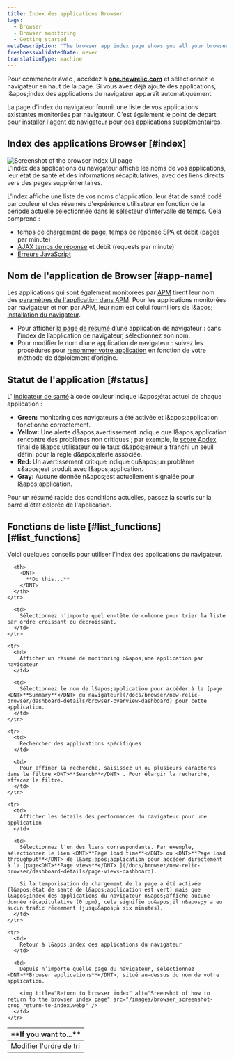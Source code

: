 ```yaml
---
title: Index des applications Browser
tags:
  - Browser
  - Browser monitoring
  - Getting started
metaDescription: 'The browser app index page shows you all your browser-monitored apps, along with their health status'
freshnessValidatedDate: never
translationType: machine
---
```


Pour commencer avec [<InlinePopover type="browser" />](/docs/browser/new-relic-browser/getting-started/introduction-new-relic-browser), accédez à <DNT>**[one.newrelic.com](https://one.newrelic.com/all-capabilities)**</DNT> et sélectionnez le navigateur en haut de la page. Si vous avez déjà ajouté des applications, l&amp;apos;index des applications du navigateur apparaît automatiquement.

La page d&apos;index du navigateur fournit une liste de vos applications existantes monitorées par navigateur. C&apos;est également le point de départ pour [installer l&apos;agent de navigateur](/docs/browser/new-relic-browser/installation/install-new-relic-browser-agent) pour des applications supplémentaires.

## Index des applications Browser [#index]

<img title="Browser index UI page" alt="Screenshot of the browser index UI page" src="/images/browser_screenshot-full_index-summary.webp" />

<figcaption>
  L&apos;index des applications du navigateur affiche les noms de vos applications, leur état de santé et des informations récapitulatives, avec des liens directs vers des pages supplémentaires.
</figcaption>

L&apos;index affiche une liste de vos noms d&apos;application, leur état de santé codé par couleur et des résumés d&apos;expérience utilisateur en fonction de la période actuelle sélectionnée dans le sélecteur d&apos;intervalle de temps. Cela comprend :

* [temps de chargement de page](/docs/browser/new-relic-browser/dashboard-details/page-views-dashboard), [temps de réponse SPA](/docs/browser/single-page-app-monitoring/use-spa-data/view-spa-data-new-relic-browser) et débit (pages par minute)
* [AJAX temps de réponse](/docs/browser/new-relic-browser/dashboard-details/ajax-dashboard) et débit (requests par minute)
* [Erreurs JavaScript](/docs/errors-inbox/browser-tab)

## Nom de l&apos;application de Browser [#app-name]

Les applications qui sont également monitorées par [APM](/docs/apm/new-relic-apm/getting-started/welcome-new-relic-apm) tirent leur nom des [paramètres de l&apos;application dans APM](/docs/apm/new-relic-apm/installation-configuration/naming-your-application). Pour les applications monitorées par navigateur et non par APM, leur nom est celui fourni lors de l&amp;apos; [installation du navigateur](/docs/browser/new-relic-browser/installation/install-new-relic-browser-agent).

* Pour afficher [la page de résumé](/docs/browser/new-relic-browser/dashboard-details/browser-overview-dashboard) d’une application de navigateur : dans l’index de l’application de navigateur, sélectionnez son nom.
* Pour modifier le nom d’une application de navigateur : suivez les procédures pour [renommer votre application](/docs/browser/new-relic-browser/installation-configuration/rename-browser-apps) en fonction de votre méthode de déploiement d’origine.

## Statut de l&apos;application [#status]

L&apos; [indicateur de santé](/docs/accounts-partnerships/education/getting-started-new-relic/glossary#health-status) à code couleur indique l&amp;apos;état actuel de chaque application :

* <DNT>**Green:**</DNT> monitoring des navigateurs a été activée et l&amp;apos;application fonctionne correctement.
* <DNT>**Yellow:**</DNT> Une alerte d&amp;apos;avertissement indique que l&amp;apos;application rencontre des problèmes non critiques ; par exemple, le [score Apdex](/docs/apm/new-relic-apm/apdex/apdex-measuring-user-satisfaction) final de l&amp;apos;utilisateur ou le taux d&amp;apos;erreur a franchi un seuil défini pour la règle d&amp;apos;alerte associée.
* <DNT>**Red:**</DNT> Un avertissement critique indique qu&amp;apos;un problème s&amp;apos;est produit avec l&amp;apos;application.
* <DNT>**Gray:**</DNT> Aucune donnée n&amp;apos;est actuellement signalée pour l&amp;apos;application.

Pour un résumé rapide des conditions actuelles, passez la souris sur la barre d&apos;état colorée de l&apos;application.

## Fonctions de liste [#list\_functions][#list_functions]

Voici quelques conseils pour utiliser l&apos;index des applications du navigateur.

<table>
  <thead>
    <tr>
      <th width={200}>
        <DNT>
          **If you want to...**
        </DNT>
      </th>

      <th>
        <DNT>
          **Do this...**
        </DNT>
      </th>
    </tr>
  </thead>

  <tbody>
    <tr>
      <td>
        Modifier l&apos;ordre de tri
      </td>

      <td>
        Sélectionnez n’importe quel en-tête de colonne pour trier la liste par ordre croissant ou décroissant.
      </td>
    </tr>

    <tr>
      <td>
        Afficher un résumé de monitoring d&apos;une application par navigateur
      </td>

      <td>
        Sélectionnez le nom de l&apos;application pour accéder à la [page <DNT>**Summary**</DNT> du navigateur](/docs/browser/new-relic-browser/dashboard-details/browser-overview-dashboard) pour cette application.
      </td>
    </tr>

    <tr>
      <td>
        Rechercher des applications spécifiques
      </td>

      <td>
        Pour affiner la recherche, saisissez un ou plusieurs caractères dans le filtre <DNT>**Search**</DNT> . Pour élargir la recherche, effacez le filtre.
      </td>
    </tr>

    <tr>
      <td>
        Afficher les détails des performances du navigateur pour une application
      </td>

      <td>
        Sélectionnez l’un des liens correspondants. Par exemple, sélectionnez le lien <DNT>**Page load time**</DNT> ou <DNT>**Page load throughput**</DNT> de l&amp;apos;application pour accéder directement à la [page<DNT>**Page views**</DNT> ](/docs/browser/new-relic-browser/dashboard-details/page-views-dashboard).

        Si la temporisation de chargement de la page a été activée (l&apos;état de santé de l&apos;application est vert) mais que l&apos;index des applications du navigateur n&apos;affiche aucune donnée récapitulative (0 ppm), cela signifie qu&apos;il n&apos;y a eu aucun trafic récemment (jusqu&apos;à six minutes).
      </td>
    </tr>

    <tr>
      <td>
        Retour à l&apos;index des applications du navigateur
      </td>

      <td>
        Depuis n’importe quelle page du navigateur, sélectionnez <DNT>**Browser applications**</DNT>, situé au-dessus du nom de votre application.

        <img title="Return to browser index" alt="Sreenshot of how to return to the browser index page" src="/images/browser_screenshot-crop_return-to-index.webp" />
      </td>
    </tr>
  </tbody>
</table>